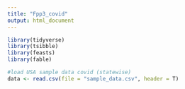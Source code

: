 ```yaml
---
title: "Fpp3_covid"
output: html_document
---
```


```r
library(tidyverse)
library(tsibble)
library(feasts)
library(fable)
```


```r
#load USA sample data covid (statewise)
data <- read.csv(file = "sample_data.csv", header = T)


```

